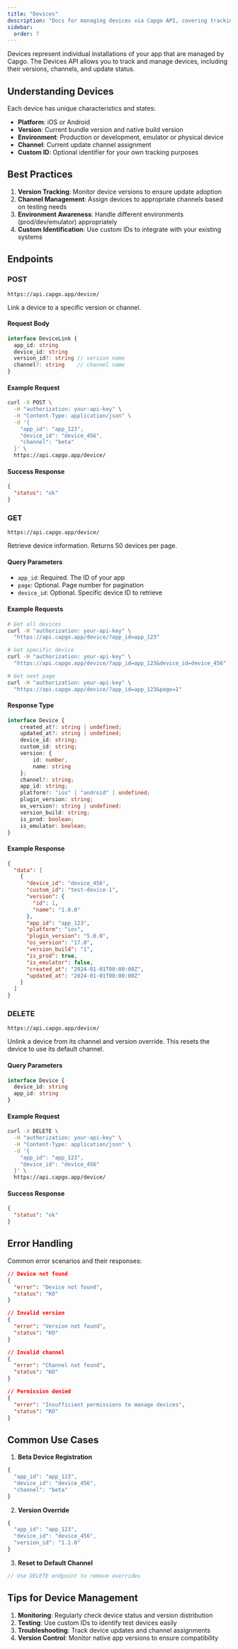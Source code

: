 ```yaml
---
title: "Devices"
description: "Docs for managing devices via Capgo API, covering tracking, versioning, and channel assignments for app installations."
sidebar:
  order: 7
---
```


Devices represent individual installations of your app that are managed by Capgo. The Devices API allows you to track and manage devices, including their versions, channels, and update status.

## Understanding Devices

Each device has unique characteristics and states:
- **Platform**: iOS or Android
- **Version**: Current bundle version and native build version
- **Environment**: Production or development, emulator or physical device
- **Channel**: Current update channel assignment
- **Custom ID**: Optional identifier for your own tracking purposes

## Best Practices

1. **Version Tracking**: Monitor device versions to ensure update adoption
2. **Channel Management**: Assign devices to appropriate channels based on testing needs
3. **Environment Awareness**: Handle different environments (prod/dev/emulator) appropriately
4. **Custom Identification**: Use custom IDs to integrate with your existing systems

## Endpoints

### POST

`https://api.capgo.app/device/`

Link a device to a specific version or channel.

#### Request Body

```typescript
interface DeviceLink {
  app_id: string
  device_id: string
  version_id?: string // version name
  channel?: string    // channel name
}
```

#### Example Request

```bash
curl -X POST \
  -H "authorization: your-api-key" \
  -H "Content-Type: application/json" \
  -d '{
    "app_id": "app_123",
    "device_id": "device_456",
    "channel": "beta"
  }' \
  https://api.capgo.app/device/
```

#### Success Response

```json
{
  "status": "ok"
}
```

### GET

`https://api.capgo.app/device/`

Retrieve device information. Returns 50 devices per page.

#### Query Parameters
- `app_id`: Required. The ID of your app
- `page`: Optional. Page number for pagination
- `device_id`: Optional. Specific device ID to retrieve

#### Example Requests

```bash
# Get all devices
curl -H "authorization: your-api-key" \
  "https://api.capgo.app/device/?app_id=app_123"

# Get specific device
curl -H "authorization: your-api-key" \
  "https://api.capgo.app/device/?app_id=app_123&device_id=device_456"

# Get next page
curl -H "authorization: your-api-key" \
  "https://api.capgo.app/device/?app_id=app_123&page=1"
```

#### Response Type

```typescript
interface Device {
    created_at?: string | undefined;
    updated_at?: string | undefined;
    device_id: string;
    custom_id: string;
    version: {
        id: number,
        name: string
    };
    channel?: string;
    app_id: string;
    platform?: "ios" | "android" | undefined;
    plugin_version: string;
    os_version?: string | undefined;
    version_build: string;
    is_prod: boolean;
    is_emulator: boolean;
}
```

#### Example Response

```json
{
  "data": [
    {
      "device_id": "device_456",
      "custom_id": "test-device-1",
      "version": {
        "id": 1,
        "name": "1.0.0"
      },
      "app_id": "app_123",
      "platform": "ios",
      "plugin_version": "5.0.0",
      "os_version": "17.0",
      "version_build": "1",
      "is_prod": true,
      "is_emulator": false,
      "created_at": "2024-01-01T00:00:00Z",
      "updated_at": "2024-01-01T00:00:00Z"
    }
  ]
}
```

### DELETE

`https://api.capgo.app/device/`

Unlink a device from its channel and version override. This resets the device to use its default channel.

#### Query Parameters

```typescript
interface Device {
  device_id: string
  app_id: string
}
```

#### Example Request

```bash
curl -X DELETE \
  -H "authorization: your-api-key" \
  -H "Content-Type: application/json" \
  -d '{
    "app_id": "app_123",
    "device_id": "device_456"
  }' \
  https://api.capgo.app/device/
```

#### Success Response

```json
{
  "status": "ok"
}
```

## Error Handling

Common error scenarios and their responses:

```json
// Device not found
{
  "error": "Device not found",
  "status": "KO"
}

// Invalid version
{
  "error": "Version not found",
  "status": "KO"
}

// Invalid channel
{
  "error": "Channel not found",
  "status": "KO"
}

// Permission denied
{
  "error": "Insufficient permissions to manage devices",
  "status": "KO"
}
```

## Common Use Cases

1. **Beta Device Registration**
```typescript
{
  "app_id": "app_123",
  "device_id": "device_456",
  "channel": "beta"
}
```

2. **Version Override**
```typescript
{
  "app_id": "app_123",
  "device_id": "device_456",
  "version_id": "1.1.0"
}
```

3. **Reset to Default Channel**
```typescript
// Use DELETE endpoint to remove overrides
```

## Tips for Device Management

1. **Monitoring**: Regularly check device status and version distribution
2. **Testing**: Use custom IDs to identify test devices easily
3. **Troubleshooting**: Track device updates and channel assignments
4. **Version Control**: Monitor native app versions to ensure compatibility 
